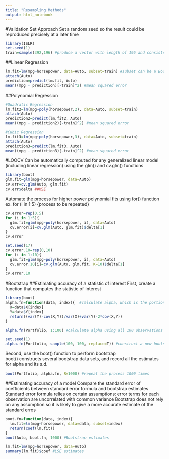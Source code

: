 ```yaml
---
title: "Resampling Methods"
output: html_notebook
---
```


#Validation Set Approach
Set a random seed so the result could be reproduced precisely at a later time

```r
library(ISLR)
set.seed(1)
train=sample(392,196) #produce a vector with length of 196 and consists of random numbers from 1 to 392

```

##Linear Regression
```r
lm.fit=lm(mpg~horsepower, data=Auto, subset=train) #subset can be a Boolean/numeric vector with length of sample size
attach(Auto)
prediction=predict(lm.fit, Auto)
mean((mpg - prediction)[-train]^2) #mean squared error
```
##Polynomial Regression
```r
#Quadratic Regression
lm.fit2=lm(mpg~poly(horsepower,2), data=Auto, subset=train) 
attach(Auto)
prediction2=predict(lm.fit2, Auto)
mean((mpg - prediction2)[-train]^2) #mean squared error

#Cubic Regression
lm.fit3=lm(mpg~poly(horsepower,3), data=Auto, subset=train) 
attach(Auto)
prediction3=predict(lm.fit3, Auto)
mean((mpg - prediction3)[-train]^2) #mean squared error
```
 
#LOOCV
Can be automatically computed for any generalized linear model (including linear regression) using the glm() and cv.glm() functions 

```r
library(boot)
glm.fit=glm(mpg~horsepower, data=Auto)
cv.err=cv.glm(Auto, glm.fit)
cv.err$delta ##MSE 
```

Automate the process for higher power polynomial fits using for() function 
ex. for (i in 1:5) {process to be repeated}

```r
cv.error=rep(0,5)
for (i in 1:5){
  glm.fit=glm(mpg~poly(horsepower, i), data=Auto)
  cv.error[i]=cv.glm(Auto, glm.fit)$delta[1]
}
cv.error
```

```r
set.seed(17)
cv.error.10=rep(0,10)
for (i in 1:10){
  glm.fit=glm(mpg~poly(horsepower, i), data=Auto)
  cv.error.10[i]=cv.glm(Auto, glm.fit, K=10)$delta[1]
}
cv.error.10
```

#Bootstrap
##Estimating accuracy of a statistic of interest
First, create a function that computes the statistic of interest

```r
library(boot)
alpha.fn=function(data, index){  #calculate alpha, which is the portion allocated to X so the portfolio has minimum risk 
  X=data$X[index]
  Y=data$Y[index]
  return((var(Y)-cov(X,Y))/var(X)+var(Y)-2*cov(X,Y))
}

alpha.fn(Portfolio, 1:100) #calculate alpha using all 100 observations in Portfolio

set.seed(1)
alpha.fn(Portfolio, sample(100, 100, replace=T)) #construct a new bootstrap data set and recalculate alpha

```
Second, use the boot() function to perform bootstrap  
boot() constructs several bootstrap data sets, and record all the estimates for alpha and its s.d.

```r
boot(Portfolio, alpha.fn, R=1000) #repeat the process 1000 times
```

##Estimating accuracy of a model
Compare the standard error of coefficients between standard error formula and bootstrap estimates 
Standard error formula relies on certain assumptions: error terms for each observation are uncorrelated with common variance 
Bootstrap does not rely on any assumption so it is likely to give a more accurate estimate of the standard erros 

```r
boot.fn=function(data, index){
  lm.fit=lm(mpg~horsepower, data=data, subset=index)
  return(coef(lm.fit))
}
boot(Auto, boot.fn, 1000) #Bootstrap estimates

lm.fit=lm(mpg~horsepower, data=Auto)
summary(lm.fit)$coef #LSE estimates

```





 
